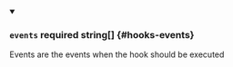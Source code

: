 
<details className="config-field" data-expandable="false" open>
<summary>

### `events` <span className="config-field-required" data-required="false">required</span> <span className="config-field-type">string[]</span> <span className="config-field-default"></span> <span className="config-field-enum"></span> {#hooks-events}

Events are the events when the hook should be executed

</summary>



</details>
